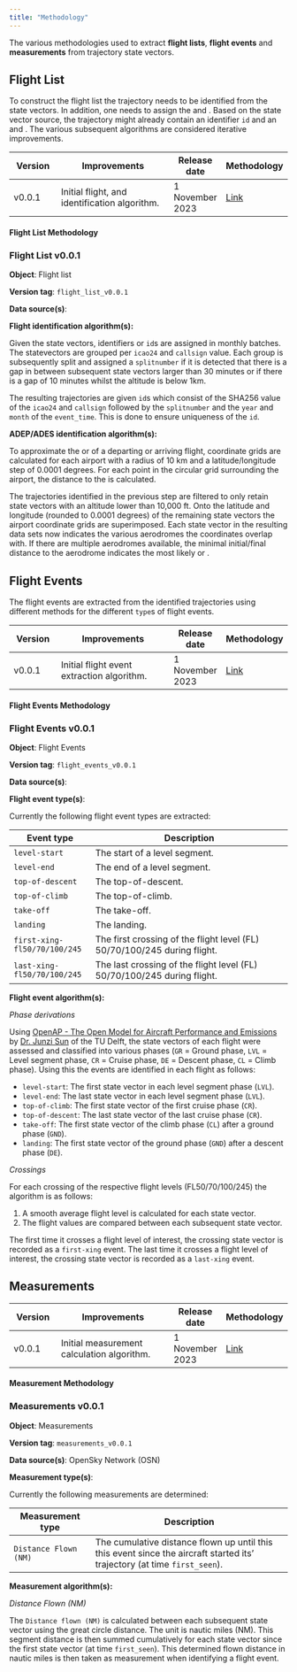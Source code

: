 ```yaml
---
title: "Methodology"
---
```


The various methodologies used to extract **flight lists**, **flight events** and **measurements** from trajectory state vectors.

## Flight List

To construct the flight list the trajectory needs to be identified from the state vectors. In addition, one needs to assign the \acr{ADEP} and \acr{ADES}. Based on the state vector source, the trajectory might already contain an identifier `id` and an \acr{ADEP} and \acr{ADES}. The various subsequent algorithms are considered iterative improvements.

| Version | Improvements                                      | Release date | Methodology        |
|-------------------|--------------------------------------------------|--------------|--------------------|
| v0.0.1| Initial flight, \acr{ADEP} and \acr{ADES} identification algorithm. | 1 November 2023 | [Link](https://www.opdi.aero/methodology#flight-list-methodology) |

#### Flight List Methodology 

::: {.callout-note icon=false collapse=true}

### Flight List v0.0.1 

**Object**: Flight list

**Version tag**: `flight_list_v0.0.1`

**Data source(s)**: \acr{OSN}

**Flight identification algorithm(s):**

Given the \acr{OSN} state vectors, identifiers or `id`s are assigned in monthly batches. The statevectors are grouped per `icao24` and `callsign` value. Each group is subsequently split and assigned a `splitnumber` if it is detected that there is a gap in between subsequent state vectors larger than 30 minutes or if there is a gap of 10 minutes whilst the altitude is below 1km. 


The resulting trajectories are given `id`s which consist of the SHA256 value of the `icao24` and `callsign` followed by the `splitnumber` and the `year` and `month` of the `event_time`. This is done to ensure uniqueness of the `id`.

**ADEP/ADES identification algorithm(s):**


To approximate the \acr{ADEP} or \acr{ADES} of a departing or arriving flight, coordinate grids are calculated for each airport with a radius of 10 km and a latitude/longitude step of 0.0001 degrees. For each point in the circular grid surrounding the airport, the distance to the \acr{ARP} is calculated. 

The trajectories identified in the previous step are filtered to only retain state vectors with an altitude lower than 10,000 ft. Onto the latitude and longitude (rounded to 0.0001 degrees) of the remaining state vectors the airport coordinate grids are superimposed. Each state vector in the resulting data sets now indicates the various aerodromes the coordinates overlap with. If there are multiple aerodromes available, the minimal initial/final distance to the aerodrome indicates the most likely \acr{ADEP} or \acr{ADES}.     

:::


## Flight Events

The flight events are extracted from the identified trajectories using different methods for the different `type`s of flight events. 

| Version | Improvements                                      | Release date | Methodology        |
|-------------------|--------------------------------------------------|--------------|--------------------|
| v0.0.1| Initial flight event extraction algorithm. | 1 November 2023 | [Link](https://www.opdi.aero/methodology#flight-event-methodology) |


#### Flight Events Methodology 

::: {.callout-note icon=false collapse=true}

### Flight Events v0.0.1 

**Object**: Flight Events

**Version tag**: `flight_events_v0.0.1`

**Data source(s)**: \acr{OSN}

**Flight event type(s)**:

Currently the following flight event types are extracted:

| Event type            | Description                                                                 |
|------------------------------|-------------------------------------------------------------------------|
| `level-start`    | The start of a level segment.                                         |
| `level-end`       | The end of a level segment.                                           |
| `top-of-descent`                          | The top-of-descent.                                                     |
| `top-of-climb`                          | The top-of-climb.                                                       |
| `take-off`                     | The take-off.                                                           |
| `landing`                      | The landing.                                                            |
| `first-xing-fl50/70/100/245`         | The first crossing of the flight level (FL) 50/70/100/245 during flight.|
| `last-xing-fl50/70/100/245`          | The last crossing of the flight level (FL) 50/70/100/245 during flight. |


**Flight event algorithm(s):**

*Phase derivations*

Using [OpenAP - The Open Model for Aircraft Performance and Emissions](https://openap.dev/) by [Dr. Junzi Sun](https://junzis.com/) of the TU Delft, the state vectors of each flight were assessed and classified into various phases (`GR` = Ground phase, `LVL` = Level segment phase, `CR` = Cruise phase, `DE` = Descent phase, `CL` = Climb phase). Using this the events are identified in each flight as follows:

* `level-start`: The first state vector in each level segment phase (`LVL`). 
* `level-end`: The last state vector in each level segment phase (`LVL`).
* `top-of-climb`: The first state vector of the first cruise phase (`CR`). 
* `top-of-descent`: The last state vector of the last cruise phase (`CR`). 
* `take-off`: The first state vector of the climb phase (`CL`) after a ground phase (`GND`).
* `landing`: The first state vector of the ground phase (`GND`) after a descent phase (`DE`).


*Crossings*

For each crossing of the respective flight levels (FL50/70/100/245) the algorithm is as follows: 

1. A smooth average flight level is calculated for each state vector.  
2. The flight values are compared between each subsequent state vector. 

The first time it crosses a flight level of interest, the crossing state vector is recorded as a `first-xing` event. The last time it crosses a flight level of interest, the crossing state vector is recorded as a `last-xing` event. 

:::

## Measurements


| Version | Improvements                                      | Release date | Methodology        |
|-------------------|--------------------------------------------------|--------------|--------------------|
| v0.0.1| Initial measurement calculation algorithm. | 1 November 2023 | [Link](https://www.opdi.aero/methodology#measurements-methodology) |

#### Measurement Methodology 

::: {.callout-note icon=false collapse=true}
### Measurements v0.0.1 

**Object**: Measurements

**Version tag**: `measurements_v0.0.1`

**Data source(s)**: OpenSky Network (OSN)

**Measurement type(s)**:

Currently the following measurements are determined:

| Measurement type            | Description                                                                 |
|------------------------------|-------------------------------------------------------------------------|
| `Distance Flown (NM)`    | The cumulative distance flown up until this this event since the aircraft started its' trajectory (at time `first_seen`).                                          |


**Measurement algorithm(s):**

*Distance Flown (NM)*

The `Distance flown (NM)` is calculated between each subsequent state vector using the great circle distance. The unit is nautic miles (NM). This segment distance is then summed cumulatively for each state vector since the first state vector (at time `first_seen`). This determined flown distance in nautic miles is then taken as measurement when identifying a flight event.

:::
